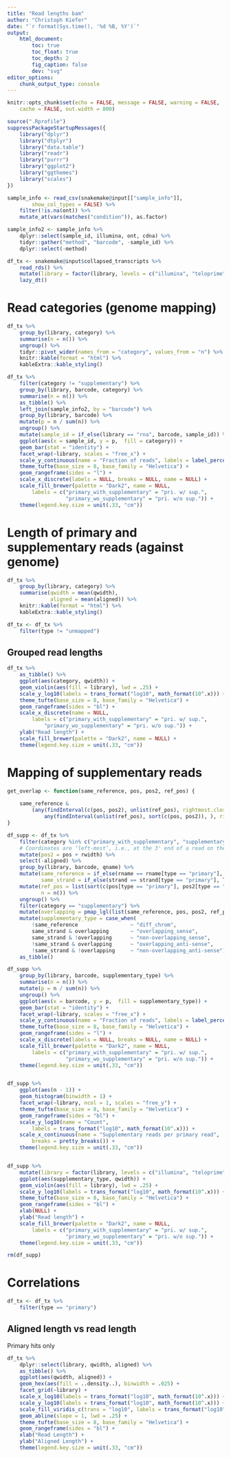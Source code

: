 ```yaml
---
title: "Read lengths bam"
author: "Christoph Kiefer"
date: "`r format(Sys.time(), '%d %B, %Y')`"
output:
    html_document:
        toc: true
        toc_float: true
        toc_depth: 2
        fig_caption: false
        dev: "svg"
editor_options:
    chunk_output_type: console
---
```


```r
knitr::opts_chunk$set(echo = FALSE, message = FALSE, warning = FALSE,
    cache = FALSE, out.width = 800)
```


```r
source(".Rprofile")
suppressPackageStartupMessages({
    library("dplyr")
    library("dtplyr")
    library("data.table")
    library("readr")
    library("purrr")
    library("ggplot2")
    library("ggthemes")
    library("scales")
})    
```


```r
sample_info <- read_csv(snakemake@input[["sample_info"]],
        show_col_types = FALSE) %>% 
    filter(!is.na(ont)) %>%
    mutate_at(vars(matches("condition")), as.factor)

sample_info2 <- sample_info %>% 
    dplyr::select(sample_id, illumina, ont, cdna) %>% 
    tidyr::gather("method", "barcode", -sample_id) %>% 
    dplyr::select(-method) 
```


```r
df_tx <- snakemake@input$collapsed_transcripts %>% 
    read_rds() %>% 
    mutate(library = factor(library, levels = c("illumina", "teloprime", "cdna", "rna"))) %>% 
    lazy_dt()
```

# Read categories (genome mapping)

```r
df_tx %>% 
    group_by(library, category) %>% 
    summarise(n = n()) %>% 
    ungroup() %>% 
    tidyr::pivot_wider(names_from = "category", values_from = "n") %>% 
    knitr::kable(format = "html") %>%
    kableExtra::kable_styling()

df_tx %>% 
    filter(category != "supplementary") %>% 
    group_by(library, barcode, category) %>% 
    summarise(n = n()) %>% 
    as_tibble() %>% 
    left_join(sample_info2, by = "barcode") %>% 
    group_by(library, barcode) %>%  
    mutate(p = n / sum(n)) %>% 
    ungroup() %>% 
    mutate(sample_id = if_else(library == "rna", barcode, sample_id)) %>% 
    ggplot(aes(x = sample_id, y = p,  fill = category)) +
    geom_bar(stat = "identity") +
    facet_wrap(~library, scales = "free_x") +
    scale_y_continuous(name = "Fraction of reads", labels = label_percent()) +
    theme_tufte(base_size = 8, base_family = "Helvetica") +
    geom_rangeframe(sides = "l") +
    scale_x_discrete(labels = NULL, breaks = NULL, name = NULL) +
    scale_fill_brewer(palette = "Dark2", name = NULL,
        labels = c("primary_with_supplementary" = "pri. w/ sup.",
                   "primary_wo_supplementary" = "pri. w/o sup.")) +
    theme(legend.key.size = unit(.33, "cm"))
```


# Length of primary and supplementary reads (against genome)

```r
df_tx %>% 
    group_by(library, category) %>% 
    summarise(qwidth = mean(qwidth),
              aligned = mean(aligned)) %>% 
    knitr::kable(format = "html") %>%
    kableExtra::kable_styling()
```


```r
df_tx <- df_tx %>% 
    filter(type != "unmapped")
```


## Grouped read lengths

```r
df_tx %>% 
    as_tibble() %>% 
    ggplot(aes(category, qwidth)) + 
    geom_violin(aes(fill = library), lwd = .25) +
    scale_y_log10(labels = trans_format("log10", math_format(10^.x))) +
    theme_tufte(base_size = 8, base_family = "Helvetica") +
    geom_rangeframe(sides = "bl") +
    scale_x_discrete(name = NULL,
        labels = c("primary_with_supplementary" = "pri. w/ sup.",
            "primary_wo_supplementary" = "pri. w/o sup.")) +
    ylab("Read length") +
    scale_fill_brewer(palette = "Dark2", name = NULL) +
    theme(legend.key.size = unit(.33, "cm"))
```


<!-- ```{r, fig.width = 6.85 / 2, fig.asp = .65} -->
<!-- df_tx %>%  -->
<!--     ggplot(aes(category, aligned)) +  -->
<!--     geom_violin(aes(fill = library), lwd = .25) + -->
<!--     scale_y_log10(labels = trans_format("log10", math_format(10^.x))) + -->
<!--     theme_tufte(base_size = 8, base_family = "Helvetica") + -->
<!--     geom_rangeframe(sides = "bl") + -->
<!--     scale_x_discrete(name = NULL, -->
<!--         labels = c("primary_with_supplementary" = "pri. w/ sup.", -->
<!--             "primary_wo_supplementary" = "pri. w/o sup.")) +  -->
<!--     ylab("Aligned read length") + -->
<!--     scale_fill_brewer(palette = "Dark2", name = NULL) + -->
<!--     theme(legend.key.size = unit(.33, "cm")) -->
<!-- ``` -->


# Mapping of supplementary reads

```r
get_overlap <- function(same_reference, pos, pos2, ref_pos) {
    
    same_reference &
        (any(findInterval(c(pos, pos2), unlist(ref_pos), rightmost.closed = TRUE) == 1L) |
            any(findInterval(unlist(ref_pos), sort(c(pos, pos2)), ), rightmost.closed = TRUE) == 1L)
}

df_supp <- df_tx %>% 
    filter(category %in% c("primary_with_supplementary", "supplementary")) %>% 
    # Coordinates are ‘left-most’, i.e., at the 3' end of a read on the '-' strand, and 1-based. 
    mutate(pos2 = pos + rwidth) %>% 
    select(-aligned) %>% 
    group_by(library, barcode, qname) %>% 
    mutate(same_reference = if_else(rname == rname[type == "primary"], TRUE, FALSE),
           same_strand = if_else(strand == strand[type == "primary"], TRUE, FALSE)) %>%
    mutate(ref_pos = list(sort(c(pos[type == "primary"], pos2[type == "primary"]))),
           n = n()) %>% 
    ungroup() %>% 
    filter(category == "supplementary") %>% 
    mutate(overlapping = pmap_lgl(list(same_reference, pos, pos2, ref_pos), get_overlap)) %>%
    mutate(supplementary_type = case_when(
        !same_reference                 ~ "diff_chrom",
        same_strand & overlapping       ~ "overlapping_sense",
        same_strand & !overlapping      ~ "non-overlapping_sense",
        !same_strand & overlapping      ~ "overlapping_anti-sense",
        !same_strand & !overlapping     ~ "non-overlapping_anti-sense")) %>% 
    as_tibble()
```


```r
df_supp %>%
    group_by(library, barcode, supplementary_type) %>% 
    summarise(n = n()) %>% 
    mutate(p = n / sum(n)) %>% 
    ungroup() %>% 
    ggplot(aes(x = barcode, y = p,  fill = supplementary_type)) +
    geom_bar(stat = "identity") +
    facet_wrap(~library, scales = "free_x") +
    scale_y_continuous(name = "Fraction of reads", labels = label_percent()) +
    theme_tufte(base_size = 8, base_family = "Helvetica") +
    geom_rangeframe(sides = "l") +
    scale_x_discrete(labels = NULL, breaks = NULL, name = NULL) +
    scale_fill_brewer(palette = "Dark2", name = NULL,
        labels = c("primary_with_supplementary" = "pri. w/ sup.",
                   "primary_wo_supplementary" = "pri. w/o sup.")) +
    theme(legend.key.size = unit(.33, "cm"))


df_supp %>%
    ggplot(aes(n - 1)) +
    geom_histogram(binwidth = 1) +
    facet_wrap(~library, ncol = 1, scales = "free_y") +
    theme_tufte(base_size = 8, base_family = "Helvetica") +
    geom_rangeframe(sides = "bl") +
    scale_y_log10(name = "Count",
        labels = trans_format("log10", math_format(10^.x))) +
    scale_x_continuous(name = "Supplementary reads per primary read",
        breaks = pretty_breaks()) +
    theme(legend.key.size = unit(.33, "cm"))


df_supp %>% 
    mutate(library = factor(library, levels = c("illumina", "teloprime", "cdna", "rna"))) %>% 
    ggplot(aes(supplementary_type, qwidth)) +
    geom_violin(aes(fill = library), lwd = .25) +
    scale_y_log10(labels = trans_format("log10", math_format(10^.x))) +
    theme_tufte(base_size = 8, base_family = "Helvetica") +
    geom_rangeframe(sides = "bl") +
    xlab(NULL) + 
    ylab("Read length") +
    scale_fill_brewer(palette = "Dark2", name = NULL,
        labels = c("primary_with_supplementary" = "pri. w/ sup.",
                   "primary_wo_supplementary" = "pri. w/o sup.")) +
    theme(legend.key.size = unit(.33, "cm"))
```


```r
rm(df_supp)
```


# Correlations

```r
df_tx <- df_tx %>% 
    filter(type == "primary")
```


## Aligned length vs read length

Primary hits only

```r
df_tx %>% 
    dplyr::select(library, qwidth, aligned) %>% 
    as_tibble() %>% 
    ggplot(aes(qwidth, aligned)) +
    geom_hex(aes(fill = ..density..), binwidth = .025) +
    facet_grid(~library) +
    scale_x_log10(labels = trans_format("log10", math_format(10^.x))) +
    scale_y_log10(labels = trans_format("log10", math_format(10^.x))) +
    scale_fill_viridis_c(trans = "log10", labels = trans_format("log10", math_format(10^.x))) +
    geom_abline(slope = 1, lwd = .25) +
    theme_tufte(base_size = 8, base_family = "Helvetica") +
    geom_rangeframe(sides = "bl") +
    xlab("Read Length") + 
    ylab("Aligned Length") +
    theme(legend.key.size = unit(.33, "cm"))
```
